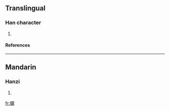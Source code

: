 ==Translingual==
===Han character===
{{Han char|rn=72|rad=日|as=16|sn=20|four=|canj=日卜心廿 (AYPT)}}
# {{defn|Han|sort=日16}}
====References====
{{Han ref|kx=0501.320|dkj=14252|dj=0872.050|hdz=21541.160|uh=66E5|ud=26341}}

----
==Mandarin==
===Hanzi===
{{cmn-hanzi|pin=[[lú]] ([[lu2]])|wg=lu<sup>2</sup>}}
# {{defn|Mandarin}}

[[fr:曥]]